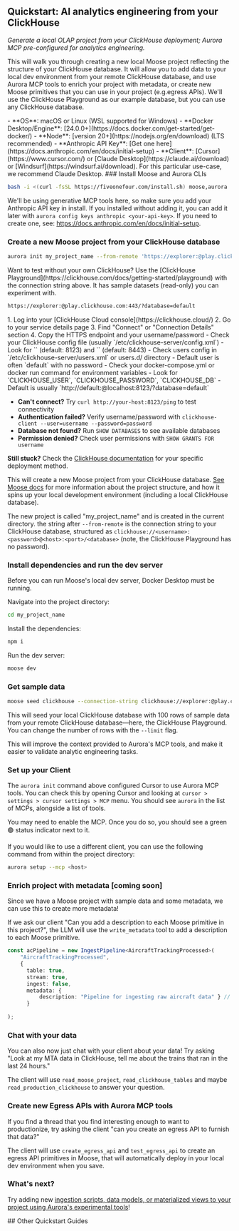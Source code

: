 
## Quickstart: AI analytics engineering from your ClickHouse
*Generate a local OLAP project from your ClickHouse deployment; Aurora MCP pre-configured for analytics engineering.*

This will walk you through creating a new local Moose project reflecting the structure of your ClickHouse database. It will allow you to add data to your local dev environment from your remote ClickHouse database, and use Aurora MCP tools to enrich your project with metadata, or create new Moose primitives that you can use in your project (e.g.egress APIs). We'll use the ClickHouse Playground as our example database, but you can use any ClickHouse database.

<Callout type="info" title="Prerequisites">
- **OS**: macOS or Linux (WSL supported for Windows)
- **Docker Desktop/Engine**: [24.0.0+](https://docs.docker.com/get-started/get-docker/)
- **Node**: [version 20+](https://nodejs.org/en/download) (LTS recommended)
- **Anthropic API Key**: [Get one here](https://docs.anthropic.com/en/docs/initial-setup)
- **Client**: [Cursor](https://www.cursor.com/) or [Claude Desktop](https://claude.ai/download) or [Windsurf](https://windsurf.ai/download). For this particular use-case, we recommend Claude Desktop.
</Callout>

<Steps>
### Install Moose and Aurora CLIs

```bash filename="Terminal" copy
bash -i <(curl -fsSL https://fiveonefour.com/install.sh) moose,aurora
```

We'll be using generative MCP tools here, so make sure you add your Anthropic API key in install. If you installed without adding it, you can add it later with `aurora config keys anthropic <your-api-key>`. If you need to create one, see: https://docs.anthropic.com/en/docs/initial-setup.

### Create a new Moose project from your ClickHouse database

```bash filename="Terminal" copy
aurora init my_project_name --from-remote 'https://explorer:@play.clickhouse.com:443/?database=default' --language python --mcp cursor-project
```

<Callout type="info" title="Try with ClickHouse Playground">
Want to test without your own ClickHouse? Use the [ClickHouse Playground](https://clickhouse.com/docs/getting-started/playground) with the connection string above. It has sample datasets (read-only) you can experiment with.

```txt copy
https://explorer:@play.clickhouse.com:443/?database=default
```

</Callout>


<ToggleBlock openText="Need help finding credentials?" closeText="Hide credential help">
<Tabs items={["ClickHouse Cloud", "Self-Hosted", "Docker"]}>
<Tabs.Tab>
1. Log into your [ClickHouse Cloud console](https://clickhouse.cloud/)
2. Go to your service details page
3. Find "Connect" or "Connection Details" section
4. Copy the HTTPS endpoint and your username/password
</Tabs.Tab>
<Tabs.Tab>
- Check your ClickHouse config file (usually `/etc/clickhouse-server/config.xml`)
- Look for `<http_port>` (default: 8123) and `<https_port>` (default: 8443)
- Check users config in `/etc/clickhouse-server/users.xml` or users.d/ directory
- Default user is often `default` with no password
</Tabs.Tab>
<Tabs.Tab>
- Check your docker-compose.yml or docker run command for environment variables
- Look for `CLICKHOUSE_USER`, `CLICKHOUSE_PASSWORD`, `CLICKHOUSE_DB`
- Default is usually `http://default:@localhost:8123/?database=default`
</Tabs.Tab>
</Tabs>
</ToggleBlock>

<ToggleBlock openText="Common Issues" closeText="Hide Common Issues">

- **Can't connect?** Try `curl http://your-host:8123/ping` to test connectivity
- **Authentication failed?** Verify username/password with `clickhouse-client --user=username --password=password`
- **Database not found?** Run `SHOW DATABASES` to see available databases
- **Permission denied?** Check user permissions with `SHOW GRANTS FOR username`

**Still stuck?** Check the [ClickHouse documentation](https://clickhouse.com/docs/en/getting-started/install) for your specific deployment method.

</ToggleBlock>


This will create a new Moose project from your ClickHouse database. [See Moose docs](https://docs.fiveonefour.com/moose) for more information about the project structure, and how it spins up your local development environment (including a local ClickHouse database).

The new project is called "my_project_name" and is created in the current directory. the string after `--from-remote` is the connection string to your ClickHouse database, structured as `clickhouse://<username>:<password>@<host>:<port>/<database>` (note, the ClickHouse Playground has no password).

### Install dependencies and run the dev server

Before you can run Moose's local dev server, Docker Desktop must be running.

Navigate into the project directory:

```bash filename="Terminal" copy
cd my_project_name
```

Install the dependencies: 

```bash filename="Terminal" copy
npm i
```

Run the dev server:

```bash filename="Terminal" copy
moose dev
```

### Get sample data

```bash filename="Terminal" copy
moose seed clickhouse --connection-string clickhouse://explorer:@play.clickhouse.com/default --limit 100
```

This will seed your local ClickHouse database with 100 rows of sample data from your remote ClickHouse database—here, the ClickHouse Playground. You can change the number of rows with the `--limit` flag.

This will improve the context provided to Aurora's MCP tools, and make it easier to validate analytic engineering tasks.

### Set up your Client

The `aurora init` command above configured Cursor to use Aurora MCP tools. You can check this by opening Cursor and looking at `cursor > settings > cursor settings > MCP` menu. You should see `aurora` in the list of MCPs, alongside a list of tools. 

You may need to enable the MCP. Once you do so, you should see a green 🟢 status indicator next to it.

<ZoomImg light="/cursor-mcp-settings.png" dark="/cursor-mcp-settings.png" alt="Claude search and tools, MCP running" />

If you would like to use a different client, you can use the following command from within the project directory:

```bash filename="Terminal" copy
aurora setup --mcp <host>
```

### Enrich project with metadata [coming soon]

Since we have a Moose project with sample data and some metadata, we can use this to create more metadata! 

If we ask our client "Can you add a description to each Moose primitive in this project?", the LLM will use the `write_metadata` tool to add a description to each Moose primitive.

```TypeScript filename="my_project_name/index.ts"
const acPipeline = new IngestPipeline<AircraftTrackingProcessed>(
    "AircraftTrackingProcessed",
    {
      table: true,
      stream: true,
      ingest: false,
      metadata: {
          description: "Pipeline for ingesting raw aircraft data" } // new description field!
      }
    
);
```

### Chat with your data

You can also now just chat with your client about your data! Try asking "Look at my MTA data in ClickHouse, tell me about the trains that ran in the last 24 hours."

The client will use `read_moose_project`, `read_clickhouse_tables` and maybe `read_production_clickhouse` to answer your question.

### Create new Egress APIs with Aurora MCP tools

If you find a thread that you find interesting enough to want to productionize, try asking the client "can you create an egress API to furnish that data?"

The client will use `create_egress_api` and `test_egress_api` to create an egress API primitives in Moose, that will automatically deploy in your local dev environment when you save.

### What's next?

Try adding new [ingestion scripts, data models, or materialized views to your project using Aurora's experimental tools](https://docs.fiveonefour.com/aurora/reference/tool-reference#experimental-moose-tools)!

</Steps>
## Other Quickstart Guides

<FeatureGrid>
  <FeatureCard
    href="/aurora/quickstart/clickhouse-chat"
    Icon={Icons.api}
    title="AI Chat with ClickHouse"
    description="
    "
    variant="aurora"
  />
  
  
  <FeatureCard
    href="/aurora/quickstart/from-template#quickstart-new-complete-local-olap-project-from-template"
    Icon={Icons.db}
    title="AI powered OLAP templates"
    description="
    "
    variant="aurora"
  />

</FeatureGrid>
